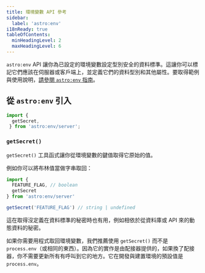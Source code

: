 ```yaml
---
title: 環境變數 API 參考
sidebar:
  label: 'astro:env'
i18nReady: true
tableOfContents:
  minHeadingLevel: 2
  maxHeadingLevel: 6
---
```


<p><Since v="5.0.0" /></p>

`astro:env` API 讓你為已設定的環境變數設定型別安全的資料標準。這讓你可以標記它們應該在伺服器或客戶端上，並定義它們的資料型別和其他屬性。要取得範例與使用說明，[請參閱 `astro:env` 指南](/zh-tw/guides/environment-variables/#type-safe-environment-variables)。

## 從 `astro:env` 引入

```js
import { 
  getSecret,
 } from 'astro:env/server';
```

### `getSecret()`

<p>
<Since v="5.0.0" />
</p>

`getSecret()` 工具函式讓你從環境變數的鍵值取得它原始的值。

例如你可以將布林值當做字串取回：

```js
import {
  FEATURE_FLAG, // boolean
  getSecret
} from 'astro:env/server'

getSecret('FEATURE_FLAG') // string | undefined
```

這在取得沒定義在資料標準的秘密時也有用，例如相依於從資料庫或 API 來的動態資料的秘密。

如果你需要用程式取回環境變數，我們推薦使用 `getSecret()` 而不是 `process.env`（或相同的東西）。因為它的實作是由配接器提供的，如果換了配接器，你不需要更新所有有呼叫到它的地方。它在開發與建置環境的預設值是 `process.env`。